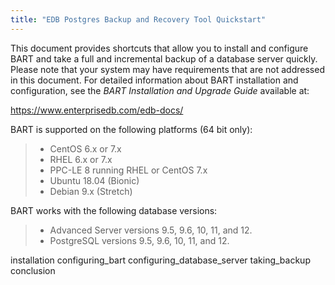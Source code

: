 ```yaml
---
title: "EDB Postgres Backup and Recovery Tool Quickstart"
---
```




This document provides shortcuts that allow you to install and configure BART and take a full and incremental backup of a database server quickly. Please note that your system may have requirements that are not addressed in this document. For detailed information about BART installation and configuration, see the *BART Installation and Upgrade Guide* available at:

<https://www.enterprisedb.com/edb-docs/>

BART is supported on the following platforms (64 bit only):

>   - CentOS 6.x or 7.x
>   - RHEL 6.x or 7.x
>   - PPC-LE 8 running RHEL or CentOS 7.x
>   - Ubuntu 18.04 (Bionic)
>   - Debian 9.x (Stretch)

BART works with the following database versions:

>   - Advanced Server versions 9.5, 9.6, 10, 11, and 12.
>   - PostgreSQL versions 9.5, 9.6, 10, 11, and 12.

<div class="toctree" data-maxdepth="5">

installation configuring_bart configuring_database_server taking_backup conclusion

</div>
